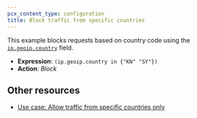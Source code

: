 ```yaml
---
pcx_content_type: configuration
title: Block traffic from specific countries
---
```


This example blocks requests based on country code using the [`ip.geoip.country`](/ruleset-engine/rules-language/fields/standard-fields/#ipsrccountry) field.

- **Expression**: `(ip.geoip.country in {"KN" "SY"})`
- **Action**: _Block_

## Other resources

- [Use case: Allow traffic from specific countries only](/waf/custom-rules/use-cases/allow-traffic-from-specific-countries/)

